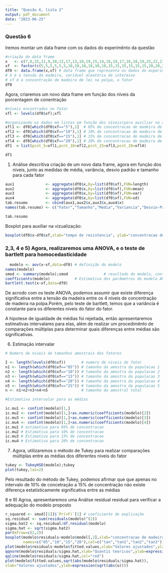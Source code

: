 ```yaml
---
title: "Quesão 6, lista 2"
output: pdf_document
date: "2023-06-25"
---
```


### Questão 6

Iremos montar um data frame com os dados do experimênto da questão

```r
#criação do data frame
x   <- c(7,8,15,11,9,10,12,17,13,18,19,15,14,18,19,17,16,18,19,25,22,23,18,20)     
xf  <- factor(c(5,5,5,5,5,5,10,10,10,10,10,10,15,15,15,15,15,15,20,20,20,20,20,20)) # 
df0 <- data.frame(x,xf) # data frame que representa os dados do experimênto da questão
# X é a tensão da madeira, variável aleatória de interesse
# xf é a concentração de madeira de lei na polpa, o fator
df0
```

Agora, criaremos um novo data frame em função dos níveis da porcentagem de conentração

```r
#níveis encontrados no fator
xfl <- levels(df0$xf);xfl
```

```r
#organizando os dados em listas em função dos níveis(para auxiliar na análise)
xfl1 <- df0[which(df0$xf=="5"),1]  # 05% de concentracao de madeira de lei na polpa
xfl2 <- df0[which(df0$xf=="10"),1] # 10% de concentracao de madeira de lei na polpa
xfl3 <- df0[which(df0$xf=="15"),1] # 15% de concentracao de madeira de lei na polpa
xfl4 <- df0[which(df0$xf=="20"),1] # 20% de concentracao de madeira de lei na polpa
df1  = list(pcnt_5=xfl1,pcnt_10=xfl2,pcnt_15=xfl3,pcnt_20=xfl4)

df1
```

1)  Análise descritiva criação de um novo data frame, agora em função dos níveis, junto as medidas de média, variância, desvio padrão e tamanho para cada fator

```r
aux1              <- aggregate(df0$x,by=list(df0$xf),FUN=length)
aux2              <- aggregate(df0$x,by=list(df0$xf),FUN=mean)
aux3              <- aggregate(df0$x,by=list(df0$xf),FUN=var)
aux4              <- aggregate(df0$x,by=list(df0$xf),FUN=sd)
tab.resumo        <- cbind(aux1,aux2$x,aux3$x,aux4$x)
names(tab.resumo) <- c("Fator","Tamanho","Media","Variancia","Desvio-Padrao")

tab.resumo
```

Boxplot para auxiliar na vizualização:

```r
boxplot(df0$x~df0$xf,xlab="tempo de resistencia", ylab="concentracao de madeira na polpa")
```

### 2,3, 4 e 5) Agora, realizaremos uma ANOVA, e o teste de bartlett para homocedasticidade

```r
  modelo <- aov(x~xf,data=df0) # definição do modelo
names(modelo)
smod <- summary(modelo);smod                # resultado do modelo, contendo soma dos quadrados, grau de liberdade, quadrado médio e razão f
coefficients(modelo)           # Estimativa dos parâmetros do modelo ANOVA
bartlett.test(x~xf,data=df0) 
```

De acrodo com os teste ANOVA, podemos assumir que existe diferença significativa entre a tensão da madeira entre os 4 níveis de concentração de madeira na polpa.Porém, pelo teste de bartlett, temos que a variância é constante para os diferentes níveis do fator do fator.

A hipotese de igualdade de médias foi rejeitada, então apresentaremos estimativas intervalares para elas, além de realizar um procedimênto de comparações múltiplas para determinar quais diferenças entre médias são significativas.

6)  Estimação intervalar

```r
# Numero de niveis de tamanhos amostrais dos fatores 

I <- length(levels(df0$xf))       # numero de niveis do fator
n1 <- length(which(df0$xf=="05")) # tamanho da amostra da populacao 1
n2 <- length(which(df0$xf=="10")) # tamanho da amostra da populacao 2
n3 <- length(which(df0$xf=="15")) # tamanho da amostra da populacao 3
n4 <- length(which(df0$xf=="20")) # tamanho da amostra da populacao 4
n5 <- length(which(df0$xf=="25")) # tamanho da amostra da populacao 5
n <- n1+n2+n3+n4+n5               # tamanho da amostral total

#Estimativa intervalar para as médias

ic.mu1 <- confint(modelo)[1,]
ic.mu2 <- confint(modelo)[1,]+as.numeric(coefficients(modelo)[2])
ic.mu3 <- confint(modelo)[1,]+as.numeric(coefficients(modelo)[3])
ic.mu4 <- confint(modelo)[1,]+as.numeric(coefficients(modelo)[4])
ic.mu1 # estimativa para 05% de concentracao 
ic.mu2 # Estimativa para 10% de concentracao 
ic.mu3 # Estimativa para 15% de concentracao 
ic.mu4 # Estimativa para 20% de concentracao 

```

7)  Agora, utilizaremos o método de Tukey para realizar comparações múltiplas entre as médias dos diferentes níveis do fator

```r
tukey <- TukeyHSD(modelo);tukey
plot(tukey,las=2)
```

Pelo resultado do método de Tukey, podemos afirmar que que apenas no intervalo de 10% de concetração a 15% de concentração não existe diferença estatísticamente significativa entre as médias

8 e 9) Agroa, apresentaremos uma Análise residual residual para verificar a adequação do modelo proposto

```r
r_squared <- smod[[1]]$`Pr(>F)`[1] # coeficiente de explicação 
sq.residual <- sum(residuals(modelo)^(2))
sigma.hat2 <- sq.residual/df.residual(modelo)
sigma.hat <- sqrt(sigma.hat2)
par(mfrow=c(2,2))
boxplot(modelo$residuals~modelo$model[,2],xlab="concentracao de madeira na polpa",ylab=expression(r),
        names=c("05","10","15","20"),col=c("tan","tan1","tan2","tan3"))
plot(modelo$residuals~modelo$fitted.values,xlab="Valores ajustados",ylab=expression(r))
qqnorm(modelo$residuals/sigma.hat,xlab="Quantis teoricos",ylab=expression(u==r/hat(sigma)),main="")
qqline(modelo$residuals/sigma.hat,col="red")
plot(modelo$fitted.values,sqrt(abs(modelo$residuals/sigma.hat)),
xlab="Valores ajustados",ylab=expression(sqrt(abs(u))))
```
